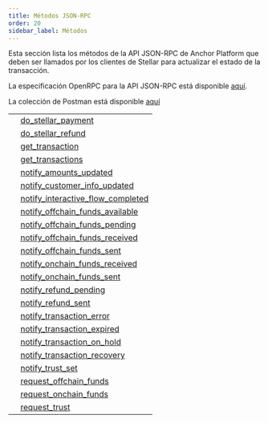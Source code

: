```yaml
---
title: Métodos JSON-RPC
order: 20
sidebar_label: Métodos
---
```



Esta sección lista los métodos de la API JSON-RPC de Anchor Platform que deben ser llamados por los clientes de Stellar para actualizar el estado de la transacción.

La especificación OpenRPC para la API JSON-RPC está disponible [aquí](https://playground.open-rpc.org/?schemaUrl=https://raw.githubusercontent.com/stellar/stellar-docs/main/static/assets/rpc-methods/open-rpc.json).

La colección de Postman está disponible [aquí](https://documenter.getpostman.com/view/9257637/2s9Y5U1kra)

<EndpointsTable title="Métodos JSON-RPC">

|   |                                                                              |
| - | ---------------------------------------------------------------------------- |
|   | [do_stellar_payment](./do_stellar_payment.mdx)                               |
|   | [do_stellar_refund](./do_stellar_refund.mdx)                                 |
|   | [get_transaction](./get_transaction.mdx)                                     |
|   | [get_transactions](./get_transactions.mdx)                                   |
|   | [notify_amounts_updated](./notify_amounts_updated.mdx)                       |
|   | [notify_customer_info_updated](./notify_customer_info_updated.mdx)           |
|   | [notify_interactive_flow_completed](./notify_interactive_flow_completed.mdx) |
|   | [notify_offchain_funds_available](./notify_offchain_funds_available.mdx)     |
|   | [notify_offchain_funds_pending](./notify_offchain_funds_pending.mdx)         |
|   | [notify_offchain_funds_received](./notify_offchain_funds_received.mdx)       |
|   | [notify_offchain_funds_sent](./notify_offchain_funds_sent.mdx)               |
|   | [notify_onchain_funds_received](./notify_onchain_funds_received.mdx)         |
|   | [notify_onchain_funds_sent](./notify_onchain_funds_sent.mdx)                 |
|   | [notify_refund_pending](./notify_refund_pending.mdx)                         |
|   | [notify_refund_sent](./notify_refund_sent.mdx)                               |
|   | [notify_transaction_error](./notify_transaction_error.mdx)                   |
|   | [notify_transaction_expired](./notify_transaction_expired.mdx)               |
|   | [notify_transaction_on_hold](./notify_transaction_on_hold.mdx)               |
|   | [notify_transaction_recovery](./notify_transaction_recovery.mdx)             |
|   | [notify_trust_set](./notify_trust_set.mdx)                                   |
|   | [request_offchain_funds](./request_offchain_funds.mdx)                       |
|   | [request_onchain_funds](./request_onchain_funds.mdx)                         |
|   | [request_trust](./request_trust.mdx)                                         |

</EndpointsTable>
